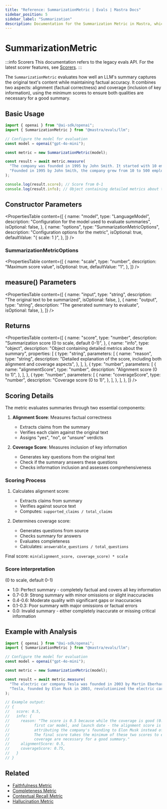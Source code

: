 ```yaml
---
title: "Reference: SummarizationMetric | Evals | Mastra Docs"
sidebar_position: 5
sidebar_label: "Summarization"
description: Documentation for the Summarization Metric in Mastra, which evaluates the quality of LLM-generated summaries for content and factual accuracy.
---
```



# SummarizationMetric

:::info Scorers
This documentation refers to the legacy evals API. For the latest scorer features, see [Scorers](/docs/scorers/overview).
:::

The `SummarizationMetric` evaluates how well an LLM's summary captures the original text's content while maintaining factual accuracy. It combines two aspects: alignment (factual correctness) and coverage (inclusion of key information), using the minimum scores to ensure both qualities are necessary for a good summary.

## Basic Usage

```typescript
import { openai } from "@ai-sdk/openai";
import { SummarizationMetric } from "@mastra/evals/llm";

// Configure the model for evaluation
const model = openai("gpt-4o-mini");

const metric = new SummarizationMetric(model);

const result = await metric.measure(
  "The company was founded in 1995 by John Smith. It started with 10 employees and grew to 500 by 2020. The company is based in Seattle.",
  "Founded in 1995 by John Smith, the company grew from 10 to 500 employees by 2020.",
);

console.log(result.score); // Score from 0-1
console.log(result.info); // Object containing detailed metrics about the summary
```

## Constructor Parameters

<PropertiesTable
  content={[
    {
      name: "model",
      type: "LanguageModel",
      description: "Configuration for the model used to evaluate summaries",
      isOptional: false,
    },
    {
      name: "options",
      type: "SummarizationMetricOptions",
      description: "Configuration options for the metric",
      isOptional: true,
      defaultValue: "{ scale: 1 }",
    },
  ]}
/>

### SummarizationMetricOptions

<PropertiesTable
  content={[
    {
      name: "scale",
      type: "number",
      description: "Maximum score value",
      isOptional: true,
      defaultValue: "1",
    },
  ]}
/>

## measure() Parameters

<PropertiesTable
  content={[
    {
      name: "input",
      type: "string",
      description: "The original text to be summarized",
      isOptional: false,
    },
    {
      name: "output",
      type: "string",
      description: "The generated summary to evaluate",
      isOptional: false,
    },
  ]}
/>

## Returns

<PropertiesTable
  content={[
    {
      name: "score",
      type: "number",
      description: "Summarization score (0 to scale, default 0-1)",
    },
    {
      name: "info",
      type: "object",
      description: "Object containing detailed metrics about the summary",
      properties: [
        {
          type: "string",
          parameters: [
            {
              name: "reason",
              type: "string",
              description:
                "Detailed explanation of the score, including both alignment and coverage aspects",
            },
          ],
        },
        {
          type: "number",
          parameters: [
            {
              name: "alignmentScore",
              type: "number",
              description: "Alignment score (0 to 1)",
            },
          ],
        },
        {
          type: "number",
          parameters: [
            {
              name: "coverageScore",
              type: "number",
              description: "Coverage score (0 to 1)",
            },
          ],
        },
      ],
    },
  ]}
/>

## Scoring Details

The metric evaluates summaries through two essential components:

1. **Alignment Score**: Measures factual correctness

   - Extracts claims from the summary
   - Verifies each claim against the original text
   - Assigns "yes", "no", or "unsure" verdicts

2. **Coverage Score**: Measures inclusion of key information
   - Generates key questions from the original text
   - Check if the summary answers these questions
   - Checks information inclusion and assesses comprehensiveness

### Scoring Process

1. Calculates alignment score:

   - Extracts claims from summary
   - Verifies against source text
   - Computes: `supported_claims / total_claims`

2. Determines coverage score:
   - Generates questions from source
   - Checks summary for answers
   - Evaluates completeness
   - Calculates: `answerable_questions / total_questions`

Final score: `min(alignment_score, coverage_score) * scale`

### Score interpretation

(0 to scale, default 0-1)

- 1.0: Perfect summary - completely factual and covers all key information
- 0.7-0.9: Strong summary with minor omissions or slight inaccuracies
- 0.4-0.6: Moderate quality with significant gaps or inaccuracies
- 0.1-0.3: Poor summary with major omissions or factual errors
- 0.0: Invalid summary - either completely inaccurate or missing critical information

## Example with Analysis

```typescript
import { openai } from "@ai-sdk/openai";
import { SummarizationMetric } from "@mastra/evals/llm";

// Configure the model for evaluation
const model = openai("gpt-4o-mini");

const metric = new SummarizationMetric(model);

const result = await metric.measure(
  "The electric car company Tesla was founded in 2003 by Martin Eberhard and Marc Tarpenning. Elon Musk joined in 2004 as the largest investor and became CEO in 2008. The company's first car, the Roadster, was launched in 2008.",
  "Tesla, founded by Elon Musk in 2003, revolutionized the electric car industry starting with the Roadster in 2008.",
);

// Example output:
// {
//   score: 0.5,
//   info: {
//     reason: "The score is 0.5 because while the coverage is good (0.75) - mentioning the founding year,
//           first car model, and launch date - the alignment score is lower (0.5) due to incorrectly
//           attributing the company's founding to Elon Musk instead of Martin Eberhard and Marc Tarpenning.
//           The final score takes the minimum of these two scores to ensure both factual accuracy and
//           coverage are necessary for a good summary."
//     alignmentScore: 0.5,
//     coverageScore: 0.75,
//   }
// }
```

## Related

- [Faithfulness Metric](./faithfulness)
- [Completeness Metric](./completeness)
- [Contextual Recall Metric](./contextual-recall)
- [Hallucination Metric](./hallucination)

